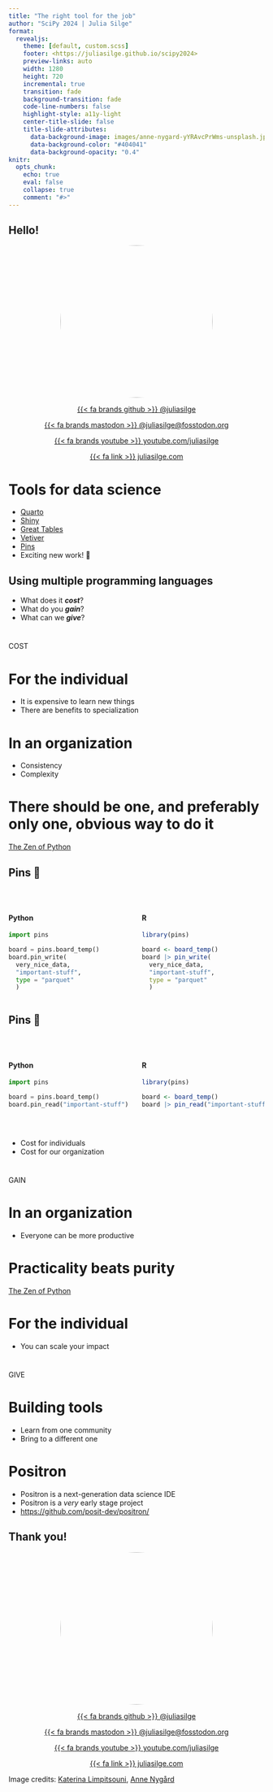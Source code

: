 ```yaml
---
title: "The right tool for the job"
author: "SciPy 2024 | Julia Silge"
format:
  revealjs: 
    theme: [default, custom.scss]
    footer: <https://juliasilge.github.io/scipy2024>
    preview-links: auto
    width: 1280
    height: 720
    incremental: true
    transition: fade
    background-transition: fade
    code-line-numbers: false
    highlight-style: a11y-light
    center-title-slide: false
    title-slide-attributes: 
      data-background-image: images/anne-nygard-yYRAvcPrWms-unsplash.jpg
      data-background-color: "#404041"
      data-background-opacity: "0.4"
knitr:
  opts_chunk: 
    echo: true
    eval: false
    collapse: true
    comment: "#>"
---
```


## Hello!

<center>

<img src="https://github.com/juliasilge.png" style="border-radius: 50%;" width="300px"/>

[{{< fa brands github >}} \@juliasilge](https://github.com/juliasilge)

[{{< fa brands mastodon >}} \@juliasilge\@fosstodon.org](https://fosstodon.org/@juliasilge)

[{{< fa brands youtube >}} youtube.com/juliasilge](https://www.youtube.com/juliasilge)

[{{< fa link >}} juliasilge.com](https://juliasilge.com/)

</center>

## {background-image="images/posit-logo-fullcolor-TM.svg" background-size="80%"}

::: footer
:::

# Tools for data science {.center background-image="images/posit-logo-fullcolor-TM.svg" background-position="bottom 100px right 100px" background-size="30%"}

- [Quarto](https://quarto.org/)
- [Shiny](https://shiny.posit.co/)
- [Great Tables](https://posit-dev.github.io/great-tables/)
- [Vetiver](https://vetiver.posit.co/)
- [Pins](https://rstudio.github.io/pins-python/)
- Exciting new work! 🎉

## Using multiple programming languages {background-image="images/undraw_questions_re_1fy7.svg" background-position="center right 100px" background-size="30%"}

- What does it ***cost***?
- What do you ***gain***?
- What can we ***give***?

# {background-image="images/anne-nygard-yYRAvcPrWms-unsplash.jpg" background-color="#404041" background-opacity="0.4"}

::: {.r-fit-text}
[COST]{.big-text}
:::

# For the individual {background-image="images/undraw_exams_re_4ios.svg" background-position="center right 100px" background-size="30%"}

- It is expensive to learn new things
- There are benefits to specialization

# In an organization {background-image="images/undraw_working_re_ddwy.svg" background-position="center right 100px" background-size="30%"}

- Consistency
- Complexity

# [There should be one, and preferably only one, obvious way to do it]{.white}{.center background-image="images/anne-nygard-yYRAvcPrWms-unsplash.jpg" background-color="#404041" background-opacity="0.4"}

::: footer
[The Zen of Python](https://peps.python.org/pep-0020/)
:::

## Pins 📌

<br>

:::: {.columns}

::: {.column width="50%"}

#### Python

```python
import pins

board = pins.board_temp()
board.pin_write(
  very_nice_data, 
  "important-stuff", 
  type = "parquet"
  )
```
:::

::: {.column width="50%"}

#### R

```r
library(pins)

board <- board_temp()
board |> pin_write(
  very_nice_data, 
  "important-stuff", 
  type = "parquet"
  )
```
:::

::::

## Pins 📌

<br>

:::: {.columns}

::: {.column width="50%"}

#### Python

```python
import pins

board = pins.board_temp()
board.pin_read("important-stuff")
```
:::

::: {.column width="50%"}

#### R

```r
library(pins)

board <- board_temp()
board |> pin_read("important-stuff")
```
:::

::::

<br>

- Cost for individuals
- Cost for our organization

# {background-image="images/anne-nygard-yYRAvcPrWms-unsplash.jpg" background-color="#404041" background-opacity="0.4"}

::: {.r-fit-text}
[GAIN]{.big-text}
:::

# In an organization {background-image="images/undraw_team_page_re_cffb.svg" background-position="center right 100px" background-size="30%"}

- Everyone can be more productive

# [Practicality beats purity]{.white}{.center background-image="images/anne-nygard-yYRAvcPrWms-unsplash.jpg" background-color="#404041" background-opacity="0.4"}

::: footer
[The Zen of Python](https://peps.python.org/pep-0020/)
:::

## {background-color="white" background-image="https://vetiver.rstudio.com/images/ml_ops_cycle.png" background-size="contain"}

::: footer
:::

# For the individual {background-image="images/undraw_career_development_re_sv91.svg" background-position="center right 100px" background-size="30%"}

- You can scale your impact

# {background-image="images/anne-nygard-yYRAvcPrWms-unsplash.jpg" background-color="#404041" background-opacity="0.4"}

::: {.r-fit-text}
[GIVE]{.big-text}
:::

# Building tools {background-image="images/undraw_spread_love_re_v3cl.svg" background-position="center right 100px" background-size="30%"}

- Learn from one community
- Bring to a different one


##  {background-iframe="https://www.isabelizimm.me/vetiverdashboard/"}

::: footer
:::

# Positron {background-image="images/undraw_dev_focus_re_6iwt.svg" background-position="center right 100px" background-size="30%"}

- Positron is a next-generation data science IDE
- Positron is a *very* early stage project
- <https://github.com/posit-dev/positron/>


## Thank you!

<center>

<img src="https://github.com/juliasilge.png" style="border-radius: 50%;" width="300px"/>

[{{< fa brands github >}} \@juliasilge](https://github.com/juliasilge)

[{{< fa brands mastodon >}} \@juliasilge\@fosstodon.org](https://fosstodon.org/@juliasilge)

[{{< fa brands youtube >}} youtube.com/juliasilge](https://www.youtube.com/juliasilge)

[{{< fa link >}} juliasilge.com](https://juliasilge.com/)

</center>

::: footer
Image credits: [Katerina Limpitsouni](https://undraw.co/illustrations), [Anne Nygård](https://unsplash.com/photos/claw-hammer-and-nails-yYRAvcPrWms)
:::
